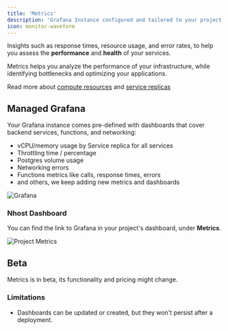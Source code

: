 ```yaml
---
title: 'Metrics'
description: 'Grafana Instance configured and tailored to your project'
icon: monitor-waveform
---
```


Insights such as response times, resource usage, and error rates, to help you assess the **performance** and **health** of your services.

Metrics helps you analyze the performance of your infrastructure, while identifying bottlenecks and optimizing your applications.

<Tip>Read more about [compute resources](/platform/compute-resources) and [service replicas](/platform/service-replicas)</Tip>

## Managed Grafana

Your Grafana instance comes pre-defined with dashboards that cover backend services, functions, and networking:

- vCPU/memory usage by Service replica for all services
- Throttling time / percentage
- Postgres volume usage
- Networking errors
- Functions metrics like calls, response times, errors
- and others, we keep adding new metrics and dashboards

![Grafana](/images/platform/metrics/grafana.png)

### Nhost Dashboard

You can find the link to Grafana in your project's dashboard, under **Metrics**. 

![Project Metrics](/images/platform/metrics/nhost-dashboard-metrics.png)

## Beta

Metrics is in beta, its functionality and pricing might change.

### Limitations

- Dashboards can be updated or created, but they won't persist after a deployment.

